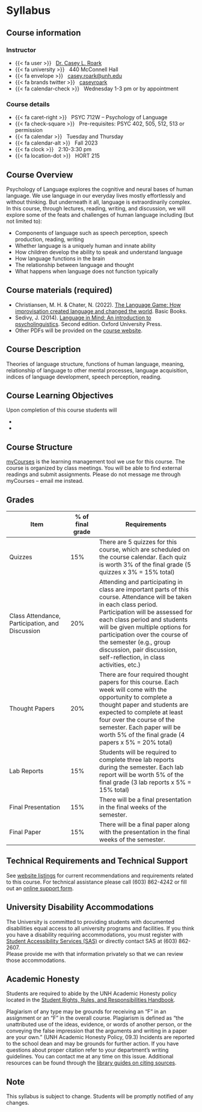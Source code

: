 # Syllabus {-}

## Course information {-}

::: {.grid .course-details}
::: {.g-col-6}
### Instructor

-   {{< fa user >}}   [Dr. Casey L. Roark](www.roarklab.com)
-   {{< fa university >}}   440 McConnell Hall
-   {{< fa envelope >}}   [casey.roark\@unh.edu](mailto:casey.roark@unh.edu)
-   {{< fa brands twitter >}}   [caseyroark](https://www.twitter.com/caseyroark)
-   {{< fa calendar-check >}}   Wednesday 1-3 pm or by appointment
:::

::: {.g-col-6}
### Course details

-   {{< fa caret-right >}}   PSYC 712W -- Psychology of Language
-   {{< fa check-square >}}   Pre-requisites: PSYC 402, 505, 512, 513 or permission
-   {{< fa calendar >}}   Tuesday and Thursday
-   {{< fa calendar-alt >}}   Fall 2023
-   {{< fa clock >}}   2:10-3:30 pm
-   {{< fa location-dot >}}   HORT 215
:::
:::

## Course Overview {-}

Psychology of Language explores the cognitive and neural bases of human
language. We use language in our everyday lives mostly effortlessly and
without thinking. But underneath it all, language is extraordinarily
complex. In this course, through lectures, reading, writing, and
discussion, we will explore some of the feats and challenges of human
language including (but not limited to): 

- Components of language such as speech perception, speech production, reading, writing 
- Whether language is a uniquely human and innate ability 
- How children develop the ability to speak and understand language 
- How language functions in the brain 
- The relationship between language and thought 
- What happens when language does not function typically

## Course materials (required) {-}

-   Christiansen, M. H. & Chater, N. (2022). [The Language Game: How
    improvisation created language and changed the world](https://bookshop.org/p/books/the-language-game-how-improvisation-created-language-and-changed-the-world-nick-chater/16984145?ean=9781541674981). Basic Books.
-   Sedivy, J. (2014). [Language in Mind: An introduction to
    psycholinguistics](https://www.amazon.com/Language-Mind-Psycholinguistics-Julie-Sedivy/dp/1605357057). Second edition. Oxford University Press.
-   Other PDFs will be provided on the [course website](https://my.unh.edu/canvas).

## Course Description {-}

Theories of language structure, functions of human language, meaning,
relationship of language to other mental processes, language
acquisition, indices of language development, speech perception,
reading.

## Course Learning Objectives {-}

Upon completion of this course students will

-   

-   

## Course Structure {-}

[myCourses](https://my.unh.edu/canvas) is the learning management tool we use for this course. The
course is organized by class meetings. You will be able to find external readings and submit assignments. Please do not message me through myCourses -- email me instead.

## Grades {-}

| Item                                            | \% of final grade | Requirements                                                                                                                                                                                                                                                                                                                                                     |
|---------------|-------|------------------------|
| Quizzes                                         | 15%               | There are 5 quizzes for this course, which are scheduled on the course calendar. Each quiz is worth 3% of the final grade (5 quizzes x 3% = 15% total)                                                                                                                                                                                                           |
| Class Attendance, Participation, and Discussion | 20%               | Attending and participating in class are important parts of this course. Attendance will be taken in each class period. Participation will be assessed for each class period and students will be given multiple options for participation over the course of the semester (e.g., group discussion, pair discussion, self-reflection, in class activities, etc.) |
| Thought Papers                                  | 20%               | There are four required thought papers for this course. Each week will come with the opportunity to complete a thought paper and students are expected to complete at least four over the course of the semester. Each paper will be worth 5% of the final grade (4 papers x 5% = 20% total)                                                                     |
| Lab Reports                                     | 15%               | Students will be required to complete three lab reports during the semester. Each lab report will be worth 5% of the final grade (3 lab reports x 5% = 15% total)                                                                                                                                                                                                |
| Final Presentation                              | 15%               | There will be a final presentation in the final weeks of the semester.                                                                                                                                                                                                                                                                                           |
| Final Paper                                     | 15%               | There will be a final paper along with the presentation in the final weeks of the semester.                                                                                                                                                                                                                                                                      |


## Technical Requirements and Technical Support {-}
See [website listings](https://online.unh.edu/technical-requirements) for current recommendations and requirements related to this course. For technical assistance please call (603) 862-4242 or fill out an [online support form](https://itsupport.unh.edu/onlinelearning/).

## University Disability Accommodations {-}
The University is committed to providing students with documented disabilities equal access to all university programs and facilities. If you think you have a disability requiring accommodations, you must register with [Student Accessibility Services (SAS)](http://www.unh.edu/studentaccessibility) or directly contact SAS at (603) 862-2607.  
Please provide me with that information privately so that we can review those accommodations.

## Academic Honesty {-}
Students are required to abide by the UNH Academic Honesty policy located in the [Student Rights, Rules, and Responsibilities Handbook](https://catalog.unh.edu/srrr/).   
 
Plagiarism of any type may be grounds for receiving an “F” in an assignment or an “F” in the overall course.  Plagiarism is defined as “the unattributed use of the ideas, evidence, or words of another person, or the conveying the false impression that the arguments and writing in a paper are your own.” (UNH Academic Honesty Policy, 09.3) Incidents are reported to the school dean and may be grounds for further action.  If you have questions about proper citation refer to your department’s writing guidelines.  You can contact me at any time on this issue. Additional resources can be found through the [library guides on citing sources](http://libraryguides.unh.edu/unhmcitingsources).

## Note {-}
This syllabus is subject to change. Students will be promptly notified of any changes.